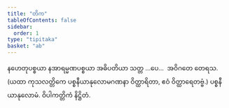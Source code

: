 ```yaml
---
title: "တိက"
tableOfContents: false
sidebar:
  order: 1
type: "tipitaka"
basket: "ab"
---
```



<DynamicBreadcrumb />

<Paragraph number="2433" type="center">
နဟေတုပစ္စယာ နအာရမ္မဏပစ္စယာ အဓိပတိယာ သတ္တ …ပေ…  အဝိဂတေ တေရသ.
</Paragraph>

<Paragraph number="2434" type="center">
(ယထာ ကုသလတ္တိကေ ပစ္စနီယာနုလောမဂဏနာ ဝိတ္ထာရိတာ, ဧဝံ ဝိတ္ထာရေတဗ္ဗံ.)

</Paragraph>

<Paragraph number="2435" type="center">
ပစ္စနီယာနုလောမံ.



</Paragraph>

<Paragraph number="2436" type="center">
ဝိပါကတ္တိကံ နိဋ္ဌိတံ.
</Paragraph>